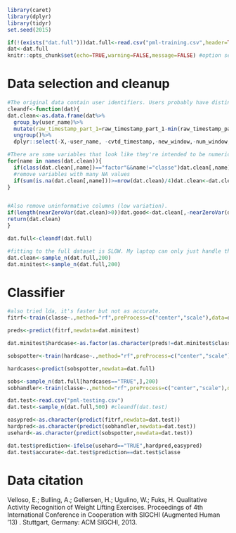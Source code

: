 ```r
library(caret)
library(dplyr)
library(tidyr)
set.seed(2015)

if(!(exists("dat.full")))dat.full<-read.csv("pml-training.csv",header=TRUE)
dat<-dat.full
knitr::opts_chunk$set(echo=TRUE,warning=FALSE,message=FALSE) #option set for all md code 
```


Data selection and cleanup
============================================================================

```r
#The original data contain user identifiers. Users probably have distinctive movement patterns, and the classes are not evenly distributed over users, possibly allowing user name to become a spurious predictor effective in the training data only. Training data was anonymized (somewhat) by removing user_name, new_window, and num_window, dropping cvtd_timestamps and converting raw timestamps to relative timestamps.
cleandf<-function(dat){
dat.clean<-as.data.frame(dat%>%
  group_by(user_name)%>%
  mutate(raw_timestamp_part_1=raw_timestamp_part_1-min(raw_timestamp_part_1))%>%
  ungroup()%>%
  dplyr::select(-X,-user_name, -cvtd_timestamp,-new_window,-num_window,-raw_timestamp_part_2) )#dplyr identifier needed on select to avoid clashes with MASS

#There are some variables that look like they're intended to be numeric, but rendered as factors due to the presence of #DIV0 markers or empty strings. Try to convert them, failures to parse as a number convert to NA.
for(name in names(dat.clean)){
  if(class(dat.clean[,name])=="factor"&&name!="classe")dat.clean[,name]<-as.numeric(as.character(dat.clean[,name]))
  #remove variables with many NA values
  if(sum(is.na(dat.clean[,name]))>=nrow(dat.clean)/4)dat.clean<-dat.clean[,-which(names(dat.clean)==name)]
}


#Also remove uninformative columns (low variation).
if(length(nearZeroVar(dat.clean)>0))dat.good<-dat.clean[,-nearZeroVar(dat.clean)]#'if' necessary, selecting -<empty vector> cols selects no cols not all of them. :-(
return(dat.clean)
}

dat.full<-cleandf(dat.full)

#fitting to the full dataset is SLOW. My laptop can only just handle these tiny subsamples
dat.clean<-sample_n(dat.full,200)
dat.minitest<-sample_n(dat.full,200)
```

Classifier
====================================================================================
```r
#also tried lda, it's faster but not as accurate.
fitrf<-train(classe~.,method="rf",preProcess=c("center","scale"),data=dat.clean)
```

```r
preds<-predict(fitrf,newdata=dat.minitest)

dat.minitest$hardcase<-as.factor(as.character(preds!=dat.minitest$classe))#convert to factor to allow 'train' to run smoothly. Via character for readability.

sobspotter<-train(hardcase~.,method="rf",preProcess=c("center","scale"),data=dat.minitest)

hardcases<-predict(sobspotter,newdata=dat.full)

sobs<-sample_n(dat.full[hardcases=="TRUE",],200)
sobhandler<-train(classe~.,method="rf",preProcess=c("center","scale"),data=sobs)
```

```r
dat.test<-read.csv("pml-testing.csv")
dat.test<-sample_n(dat.full,500) #cleandf(dat.test)

easypred<-as.character(predict(fitrf,newdata=dat.test))
hardpred<-as.character(predict(sobhandler,newdata=dat.test))
usehard<-as.character(predict(sobspotter,newdata=dat.test))

dat.test$prediction<-ifelse(usehard=="TRUE",hardpred,easypred)
dat.test$accurate<-dat.test$prediction==dat.test$classe
```

Data citation
=====================================================
Velloso, E.; Bulling, A.; Gellersen, H.; Ugulino, W.; Fuks, H. Qualitative Activity Recognition of Weight Lifting Exercises. Proceedings of 4th International Conference in Cooperation with SIGCHI (Augmented Human '13) . Stuttgart, Germany: ACM SIGCHI, 2013. 
